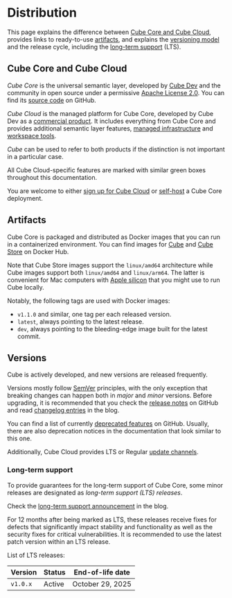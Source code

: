 # Distribution

This page explains the difference between [Cube Core and Cube Cloud](#cube-core-and-cube-cloud),
provides links to ready-to-use [artifacts](#artifacts), and explains the
[versioning model](#versions) and the release cycle, including the [long-term
support](#long-term-support) (LTS). 

## Cube Core and Cube Cloud

_Cube Core_ is the universal semantic layer, developed by [Cube Dev][link-company]
and the community in open source under a permissive [Apache License 2.0][link-license].
You can find its [source code][link-repo] on GitHub.

_Cube Cloud_ is the managed platform for Cube Core, developed by Cube Dev as a
[commercial product][link-pricing]. It includes everything from Cube Core and
provides additional semantic layer features, [managed infrastructure][ref-infrastructure]
and [workspace tools][ref-workspace].

_Cube_ can be used to refer to both products if the distinction is not important
in a particular case.

<SuccessBox>

All Cube Cloud-specific features are marked with similar green boxes throughout
this documentation.

</SuccessBox>

You are welcome to either [sign up for Cube Cloud][link-sign-up] or
[self-host][ref-deployment] a Cube Core deployment.

## Artifacts

Cube Core is packaged and distributed as Docker images that you can run in a
containerized environment. You can find images for [Cube][link-dockerhub-cube]
and [Cube Store][link-dockerhub-cubestore] on Docker Hub.

Note that Cube Store images support the `linux/amd64` architecture while Cube
images support both `linux/amd64` and `linux/arm64`. The latter is convenient for
Mac computers with [Apple silicon][link-apple-silicon] that you might use to run
Cube locally.

Notably, the following tags are used with Docker images:
- `v1.1.0` and similar, one tag per each released version.
- `latest`, always pointing to the latest release.
- `dev`, always pointing to the bleeding-edge image built for the latest commit.

## Versions

Cube is actively developed, and new versions are released frequently.

Versions mostly follow [SemVer][link-semver] principles, with the only exception
that breaking changes can happen both in _major_ and _minor_ versions. Before
upgrading, it is recommended that you check the [release notes][link-releases]
on GitHub and read [changelog entries][link-changelog] in the blog.

<WarningBox>

You can find a list of currently [deprecated features][link-github-deprecation] on GitHub.
Usually, there are also deprecation notices in the documentation that look similar to this one.

</WarningBox>

Additionally, Cube Cloud provides <Btn>LTS</Btn> or <Btn>Regular</Btn> [update
channels][ref-update-channels].

### Long-term support

To provide guarantees for the long-term support of Cube Core, some minor releases
are designated as _long-term support (LTS) releases_.

<InfoBox>

Check the [long-term support announcement][link-lts-accouncement] in the blog.

</InfoBox>

For 12 months after being marked as LTS, these releases receive fixes for defects
that significantly impact stability and functionality as well as the security
fixes for critical vulnerabilities. It is recommended to use the latest patch
version within an LTS release.

List of LTS releases:

| Version | Status | End-of-life date |
| --- | --- | --- |
| `v1.0.x` | Active | October 29, 2025 |


[link-repo]: https://github.com/cube-js/cube
[link-license]: https://github.com/cube-js/cube/blob/master/LICENSE
[link-releases]: https://github.com/cube-js/cube/releases
[link-company]: https://cube.dev/about
[link-pricing]: https://cube.dev/pricing
[link-sign-up]: https://cubecloud.dev/auth/signup
[link-changelog]: https://cube.dev/blog/category/changelog
[link-lts-accouncement]: https://cube.dev/blog/introducing-long-term-support-lts-for-cube-core
[link-dockerhub-cube]: https://hub.docker.com/r/cubejs/cube/tags
[link-dockerhub-cubestore]: https://hub.docker.com/r/cubejs/cubestore/tags
[link-apple-silicon]: https://support.apple.com/en-us/116943
[link-semver]: https://semver.org
[link-github-deprecation]: https://github.com/cube-js/cube/blob/master/DEPRECATION.md
[ref-infrastructure]: /product/deployment/cloud
[ref-workspace]: /product/workspace
[ref-deployment]: /product/deployment
[ref-update-channels]: /product/deployment/cloud/deployments#update-channels